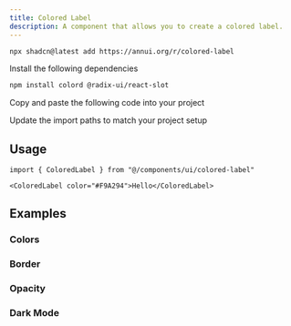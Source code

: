 ```yaml
---
title: Colored Label
description: A component that allows you to create a colored label.
---
```


<ComponentPreview name="colored-label-demo" />

<ComponentInstall>

<CLIInstall>

```bash
npx shadcn@latest add https://annui.org/r/colored-label
```

</CLIInstall>

<ManualInstall>

<Steps>

<Step>

Install the following dependencies

</Step>

```bash
npm install colord @radix-ui/react-slot
```

<Step>

Copy and paste the following code into your project

</Step>

<ComponentSource name="colored-label" />

<Step>

Update the import paths to match your project setup

</Step>

</Steps>

</ManualInstall>

</ComponentInstall>

## Usage

```tsx
import { ColoredLabel } from "@/components/ui/colored-label"
```

```tsx
<ColoredLabel color="#F9A294">Hello</ColoredLabel>
```

## Examples

### Colors

<ComponentPreview name="colored-label-colors" />

### Border

<ComponentPreview name="colored-label-border" />

### Opacity

<ComponentPreview name="colored-label-opacity" />

### Dark Mode

<ComponentPreview name="colored-label-dark" />
